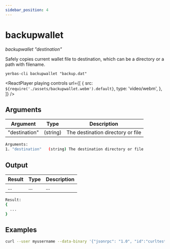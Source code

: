 ```yaml
---
sidebar_position: 4
---
```



# backupwallet

_backupwallet "destination"_

Safely copies current wallet file to destination, which can be a directory or a path with filename.

`yerbas-cli backupwallet "backup.dat"`

<ReactPlayer
  playing
  controls
  url={[
    {
      src: `${require('./assets/backupwallet.webm').default}`,
      type: 'video/webm',
    },
  ]}
/>

## Arguments

| Argument      | Type     | Description                       |
| ------------- | -------- | --------------------------------- |
| "destination" | (string) | The destination directory or file |

```bash
Arguments:
1. "destination"   (string) The destination directory or file
```

## Output

| Result | Type | Description |
| ------ | ---- | ----------- |
| ...    | ...  | ...         |

```bash
Result:
{
  ...
}
```

## Examples

```bash
curl --user myusername --data-binary '{"jsonrpc": "1.0", "id":"curltest", "method": "backupwallet", "params": ["backup.dat"] }' -H 'content-type: text/plain;' http://127.0.0.1:9998/
```

